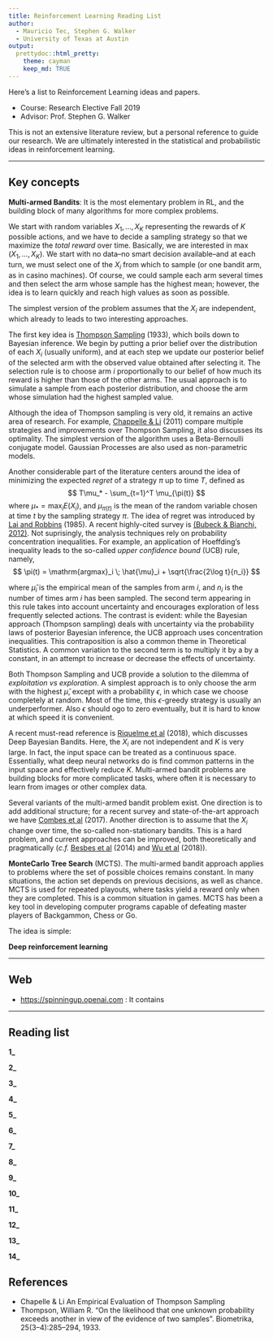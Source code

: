 ```yaml
---
title: Reinforcement Learning Reading List
author: 
  - Mauricio Tec, Stephen G. Walker
  - University of Texas at Austin
output:
  prettydoc::html_pretty:
    theme: cayman
    keep_md: TRUE
---
```


Here's a list to Reinforcement Learning ideas and papers.

- Course: Research Elective Fall 2019
- Advisor: Prof. Stephen G. Walker

This is not an extensive literature review, but a personal reference to guide our research. We are ultimately interested in the statistical and probabilistic ideas in reinforcement learning.

---

## Key concepts

**Multi-armed Bandits**: It is the most elementary problem in RL, and the building block of many algorithms for more complex problems. 

We start with random variables $X_1, ..., X_K$ representing the rewards of $K$ possible actions, and we have to decide a sampling strategy so that we maximize the *total reward* over time. Basically, we are interested in $\max(X_1, ..., X_K)$. We start with no data--no smart decision available--and at each turn, we must select one of the $X_i$ from which to sample (or one bandit arm, as in casino machines). Of course, we could sample each arm several times and then select the arm whose sample has the highest mean; however, the idea is to learn quickly and reach high values as soon as possible. 

The simplest version of the problem assumes that the $X_i$ are independent, which already to leads to two interesting approaches.

The first key idea is [Thompson Sampling][thompson] (1933), which boils down to Bayesian inference. We begin by putting a prior belief over the distribution of each $X_i$ (usually uniform), and at each step we update our posterior belief of the selected arm with the observed value obtained after selecting it. The selection rule is to choose arm $i$ proportionally to our belief of how much its reward is higher than those of the other arms. The usual approach is to simulate a sample from each posterior distribution, and choose the arm whose simulation had the highest sampled value. 

Although the idea of Thompson sampling is very old, it remains an active area of research. For example, [Chappelle & Li][chappelle-li] (2011) compare multiple strategies and improvements over Thompson Sampling, it also discusses its optimality. The simplest version of the algorithm uses a Beta-Bernoulli conjugate model. Gaussian Processes are also used as non-parametric models. 

Another considerable part of the literature centers around the idea of minimizing the expected *regret* of a strategy $\pi$ up to time $T$, defined as
$$
T\mu_*  - \sum_{t=1}^T \mu_{\pi(t)}
$$
where $\mu_* = \max_i E(X_i)$, and $\mu_{\pi(t)}$ is the mean of the random variable chosen at time $t$ by the sampling strategy $\pi$. The idea of regret was introduced by [Lai and Robbins][lai-robbins] (1985). A recent highly-cited survey is [(Bubeck & Bianchi, 2012)][bubbeck-bianchi]. Not suprisingly, the analysis techniques rely on probability concentration inequalities. For example, an application of Hoeffding's inequality leads to the so-called *upper confidence bound* (UCB) rule, namely,
$$
\pi(t) = \mathrm{argmax}_i \; \hat{\mu}_i + \sqrt{\frac{2\log t}{n_i}}
$$

where $\hat{\mu}_i$ is the empirical mean of the samples from arm $i$, and $n_i$ is the number of times arm $i$ has been sampled. The second term appearing in this rule takes into account uncertainty and encourages exploration of less frequently selected actions. The contrast is evident: while the Bayesian approach (Thompson sampling) deals with uncertainty via the probability laws of posterior Bayesian inference, the UCB approach uses concentration inequalities. This contraposition is also a common theme in Theoretical Statistics. A common variation to the second term is to multiply it by a by a constant, in an attempt to increase or decrease the effects of uncertainty. 

Both Thompson Sampling and UCB provide a solution to the dilemma of *exploitation* *vs* *exploration*. A simplest approach is to only choose the arm with the highest $\hat{\mu}$, except with a probability $\epsilon$, in which case we choose completely at random. Most of the time, this $\epsilon$-greedy strategy is usually an underperformer. Also $\epsilon$ should ogo to zero eventually, but it is hard to know at which speed it is convenient.


A recent must-read reference is [Riquelme et al][riquelme] (2018), which discusses Deep Bayesian Bandits. Here, the $X_i$ are not independent and $K$ is very large. In fact, the input space can be treated as a continuous space. Essentially, what deep neural networks do is find common patterns in the input space and effectively reduce $K$. Multi-armed bandit problems are building blocks for more complicated tasks, where often it is necessary to learn from images or other complex data.

Several variants of the multi-armed bandit problem exist. One direction is to add additional structure; for a recent survey and state-of-the-art approach we have [Combes et al][combes] (2017). Another direction is to assume that the $X_i$ change over time, the so-called non-stationary bandits. This is a hard problem, and current approaches can be improved, both theoretically and pragmatically (*c.f.* [Besbes et al][besbes] (2014) and [Wu et al][wu] (2018)).

**MonteCarlo Tree Search** (MCTS). The multi-armed bandit approach applies to problems where the set of possible choices remains constant. In many situations, the action set depends on previous decisions, as well as chance. MCTS is used for repeated playouts, where tasks yield a reward only when they are completed. This is a common situation in games. MCTS has been a key tool in developing computer programs capable of defeating master players of Backgammon, Chess or Go.

The idea is simple: 



**Deep reinforcement learning**


---

## Web

- [https://spinningup.openai.com]() : It contains

---

## Reading list

**1_** 

**2_** 

**3_** 

**4_**

**5_** 

**6_** 

**7_** 

**8_** 

**9_** 

**10_**

**11_**

**12_**

**13_**

**14_** 

## References

- Chapelle & Li An Empirical Evaluation of Thompson Sampling
- Thompson, William R. "On the likelihood that one unknown probability exceeds another in view of the evidence of two samples". Biometrika, 25(3–4):285–294, 1933.





[thompson]: https://en.wikipedia.org/wiki/Thompson_sampling
[chappelle-li]: https://papers.nips.cc/paper/4321-an-empirical-evaluation-of-thompson-sampling.pdf
[bubbeck-bianchi]: sdfsdf
[lai-robbins]: sdfsd
[riquelme]: blabla
[combes]: combes
[besbes]: besbes
[wu]: wu